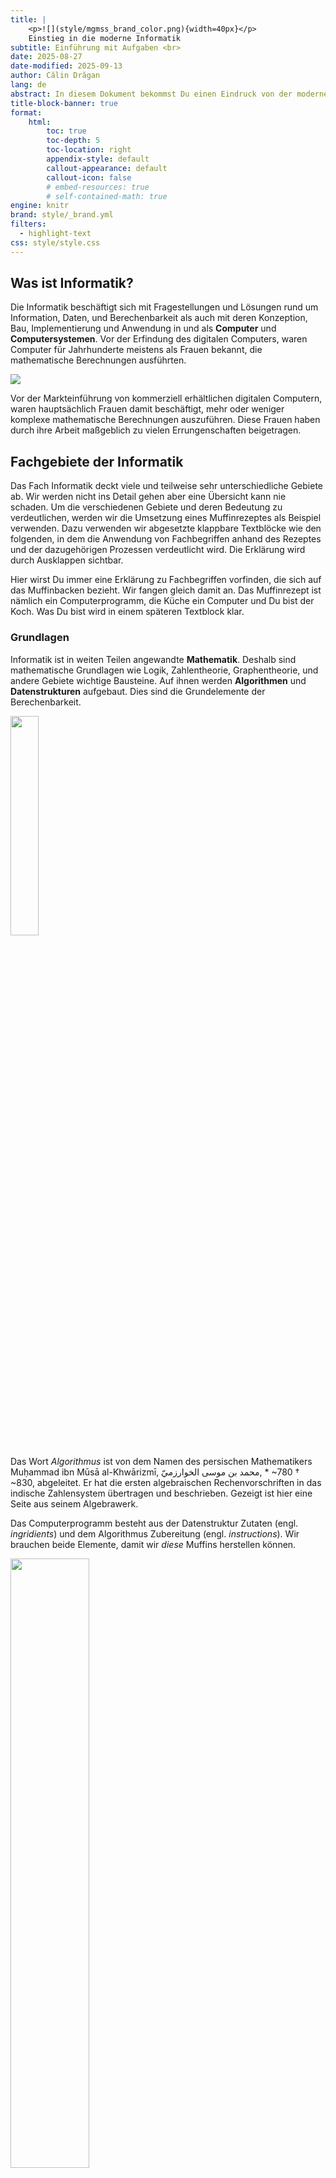 ```yaml
---
title: | 
    <p>![](style/mgmss_brand_color.png){width=40px}</p>
    Einstieg in die moderne Informatik
subtitle: Einführung mit Aufgaben <br>
date: 2025-08-27 
date-modified: 2025-09-13 
author: Călin Drăgan  
lang: de 
abstract: In diesem Dokument bekommst Du einen Eindruck von der modernen Informatik. Du lernst die verschiedenen Fachgebiete kennen und wirst verstehen wo sie eingesetzt werden und warum. Die anschliessenden Aufgaben werden Dein Fachwissen festigen. 
title-block-banner: true
format: 
    html: 
        toc: true
        toc-depth: 5
        toc-location: right
        appendix-style: default
        callout-appearance: default
        callout-icon: false
        # embed-resources: true
        # self-contained-math: true
engine: knitr
brand: style/_brand.yml
filters: 
  - highlight-text
css: style/style.css
---
```


## Was ist Informatik?

Die Informatik beschäftigt sich mit Fragestellungen und Lösungen rund um Information, Daten, und Berechenbarkeit als auch mit deren Konzeption, Bau, Implementierung und Anwendung in und als **Computer** und **Computersystemen**. Vor der Erfindung des digitalen Computers, waren Computer für Jahrhunderte meistens als Frauen bekannt, die mathematische Berechnungen ausführten. 

::: {#fig-women-computers}

![](img/women_computers.jpg)

Vor der Markteinführung von kommerziell erhältlichen digitalen Computern, waren hauptsächlich Frauen damit beschäftigt, mehr oder weniger komplexe mathematische Berechnungen auszuführen. Diese Frauen haben durch ihre Arbeit maßgeblich zu vielen Errungenschaften beigetragen.
:::

## Fachgebiete der Informatik 

Das Fach Informatik deckt viele und teilweise sehr unterschiedliche Gebiete ab. Wir werden nicht ins Detail gehen aber eine Übersicht kann nie schaden. Um die verschiedenen Gebiete und deren Bedeutung zu verdeutlichen, werden wir die Umsetzung eines Muffinrezeptes als Beispiel verwenden. Dazu verwenden wir abgesetzte klappbare Textblöcke wie den folgenden, in dem die Anwendung von Fachbegriffen anhand des Rezeptes und der dazugehörigen Prozessen verdeutlicht wird. Die Erklärung wird durch Ausklappen sichtbar. 

::: {.callout-note title="![](img/mdi--muffin.png){.baseline-centered-image width=24px} Verstehe etwas durch das Muffinrezept und klapp mich auf!" collapse="true"}
Hier wirst Du immer eine Erklärung zu Fachbegriffen vorfinden, die sich auf das Muffinbacken bezieht. Wir fangen gleich damit an. Das Muffinrezept ist nämlich ein Computerprogramm, die Küche ein Computer und Du bist der Koch. Was Du bist wird in einem späteren Textblock klar. 
:::

### Grundlagen

Informatik ist in weiten Teilen angewandte **Mathematik**. Deshalb sind mathematische Grundlagen wie Logik, Zahlentheorie, Graphentheorie, und andere Gebiete wichtige Bausteine. Auf ihnen werden **Algorithmen** und **Datenstrukturen** aufgebaut. Dies sind die Grundelemente der Berechenbarkeit. 

::: {#fig-khwarizmi}
![](img/khwarizmi_algebra.jpg){width=30%}

Das Wort *Algorithmus* ist von dem Namen des persischen Mathematikers Muḥammad ibn Mūsā al-Khwārizmī, محمد بن موسى الخوارزميّ‎, * ~780 † ~830, abgeleitet. Er hat die ersten algebraischen Rechenvorschriften in das indische Zahlensystem übertragen und beschrieben. Gezeigt ist hier eine Seite aus seinem Algebrawerk.
:::

::: {.callout-note title="![](img/mdi--muffin.png){.baseline-centered-image width=24px} Datenstrukturen (was kommt rein?) und Algorithmen (wie machen wir es?) mit Muffins" collapse="true"}
Das Computerprogramm besteht aus der Datenstruktur Zutaten (engl. *ingridients*) und dem Algorithmus Zubereitung (engl. *instructions*). Wir brauchen beide Elemente, damit wir *diese* Muffins herstellen können.

::: {layout-ncol=2}
![](img/muffin_data.png){width=50%}

![](img/muffin_algorithm.png){width=50%}
:::
:::

### Grundbausteine

Die **Theorien von Berechenbarkeit** ermitteln inwiefern Algorithmen bestimmte Probleme lösen können. Dabei wird die Lösungsgenauigkeit und die Effizienz der Algorithmen untersucht. 

::: {#fig-turing}
![](img/alan_turing_header.jpg){width=30%}

Alan Turing, * 1912 † 1954, war ein englischer Mathematiker, der sich als Erster über Berechenbarkeit Gedanken gemacht hat. Er hat dann ein Berechnungssystem erfunden, dass der Funktionsweise des modernen Computers entspricht.
:::

::: {.callout-note title="![](img/mdi--muffin.png){.baseline-centered-image width=24px} Berechenbarkeit (können wir es machen?), Lösungsgenauigkeit (wie gut wird es?) und Effizienz (wie schnell wird es fertig und wie viel Energie stecken wir rein?) beim Muffinbacken" collapse="true"}
Bei der Berechenbarkeit mithilfe unseres Computerprogramms, dem Muffinrezept, kann man erfragen, ob es nur Muffins produziert. Was ist zum Beispiel mit Zimtsternen? Ist es dafür geeignet? Kann unser Programm auch Zimtsterne "berechnen"? Dabei wäre es wichtig zu wissen, ob das Produkt, die Muffins oder die Zimtsterne, eher groß oder eher klein geraten. Schließlich wollen wir auch erfahren in welcher Zeit die Muffins "berechnet" oder fertig werden.
::: 

Die **Theorien der Programmiersprachen** behandeln die Art und Weise, wie wir Computern etwas mitteilen. Ein **Compiler** ist eine Software, die eine Programmiersprache in ein andere umwandelt; wir können sie grob als Übersetzer bezeichnen. Viele Compiler übersetzen Programmiersprachen in Maschinensprache; diejenige Sprache, die von den integrierten Schaltungen verstanden wird. Die **Compilertheorien** ermöglichen das Design solcher Übersetzer.

::: {.callout-note title="![](img/mdi--muffin.png){.baseline-centered-image width=24px} Programmiersprachen (wie schreiben wir es auf?) und Compiler (wie können wir es übersetzen?) beim Muffinbacken" collapse="true"}
Die Programmiersprache legt die Art und Weise fest, mit der wir Zutaten und Zubereitung beschreiben. Der Compiler kann uns zum Beispiel helfen, das Rezept aus dem englischen in Brailleschrift zu übersetzen. 
::: 

### Anwendungsbezogene Felder 

Die **Computerarchitektur** beschäftigt sich mit dem Design und der Optimierung von Computersystemen und deren Betriebssysteme. Darunter fallen auch **gleichzeitig, parallel und verteilt arbeitende Systeme** und deren besonderer Eigenschaften. Computersysteme wollen miteinander sprechen und dafür braucht man Leitungen, spezielle Sprachen für die Informationsübertragung und eine gewisse Sicherheit gegenüber schädlichen Einflüssen. Diese Überlegungen finden eine Heimat in den Fachgebieten **Vernetzung**, **Netzwerktechnik**, **Verschlüsselung** und der **Cybersicherheit**. 

::: {.callout-note title="![](img/mdi--muffin.png){.baseline-centered-image width=24px} Computerarchitektur (wie richten wir die Küche ein?), Betriebssystem (das ist der Koch) Verarbeitungsart (gleichzeitig, parallel, oder nacheinander?), Kommunikationstechnik (wie und was teilen wir anderen mit?) und Cybersicherheit (wie halten wir das Rezept geheim?) in der Muffinwelt" collapse="true"}
Die Computerarchitektur hilft uns, unsere Küche so zu planen und einzurichten, dass wir möglichst effizient arbeiten. Dabei können mehrere Teilschritte entweder gleichzeitig, parallel oder nacheinander ausgeführt werden. Die Netzwerk- und Kommunikationstechnik ist unser Küchentelefon, mit dem wir Zutaten bestellen, falls sie zur Neige gehen. Dabei achtet die Cybersicherheit darauf, dass keiner mithört und uns das Rezept stiehlt. 
::: 

Für die visuelle Darstellung ist das Feld der **Computergrafik** zuständig. Sie spielt eine außerordentlich wichtige Rolle beim zocken. Eine weiterer Aspekt ist die Speicherung von Daten in **Datenbanken**. Deren Zuverlässigkeit und Robustheit ist in der heutigen Welt fast noch wichtiger als die Grafik. 

::: {#fig-game-graphics}
![](img/samsung-memory-Tu8F7ojdiEo-unsplash.jpg){width=75%}

Computergrafik spielt bei Computerspielen eine enorm große Rolle. Die Verfahren, die hier eingesetzt werden sind über Jahrzehnte entwickelt worden und besitzen einen hohen mathematischen Anteil.
:::

Die Umsetzung **wissenschaftlicher Berechnungen** sind ebenfalls Teil der Informatik. Sie hat in den letzten Jahrzehnten gerade in der Biologie eine zunehmende Bedeutung erfahren. Zu guter Letzt bleibt das aktuelle Thema übrig: **künstlichen Intelligenz**. In der Informatik wird seit etwa 50 Jahren and der Automatisierung des Lernens und der Wiedergabe des Erlernten geforscht. Die heutigen sehr ineffizienten Systeme sind unter sehr großem Aufwand entstanden und haben enorm viel Kapital gebunden. Es bleibt abzuwarten, ob diese Art der KI die Weltwirtschaft nachhaltig vergrößert.  

::: {.callout-note title="![](img/mdi--muffin.png){.baseline-centered-image width=24px} Computergrafik (wie stelle ich was dar?), Datenbanken (eine Schublade voller geordneter Rezepte), wissenschaftliche Berechnungen (können wir es herausfinden und vorhersagen?), künstliche Intelligenz (kann mich der Herd unterstützen?) in Muffinhausen" collapse="true"}
Die Computergrafik zeigt Dir tolle dreidimensionale Muffinmodelle. Die Datenbank benutzen wir, um die Zutaten in einem älteren Muffinrezept einzusehen. Wir machen mithilfe von wissenschaftlichen Berechnungen eine Vorhersage über die Backzeit nachdem wir die Daten des älteren Rezeptes in ein Backmodell eingefügt haben. Die künstliche Intelligenz liegt manchmal daneben bei der Interpretation von vorhandenen Rezepten. Sie klingt aber immer so sicher, dass wir ihr fast Glauben schenken. Sie zeigt auch recht wenig Innovation bei der Erfindung neuer Rezepte. Aber wir stellen zufrieden fest, dass sie kleine Abwandlungen unseres Muffinrezeptes durchaus auf die Reihe kriegt. 
::: 

Über viele dieser Gebiete thront die **Softwaretechnik**, wenn es zur Umsetzung kommt. Sie ist maßgeblich an der Entstehung komplexer Softwaresystemen mit Zehntausenden bis Millionen Zeilen Code beteiligt. Es haben sich verschieden Ansichten und Richtungen in diesem Bereich gebildet. Das ist ein Zeichen dafür, dass Softwaretechnik sich an die Gegebenheiten anpassen kann. 

::: {.callout-note title="![](img/mdi--muffin.png){.baseline-centered-image width=24px} Softwaretechnik (wie plane ich ein neues Rezept?) im Zeichen des Muffins" collapse="true"}
Softwaretechnik diszipliniert uns bei der Erstellung neuer Rezepte. Aber es ist durchaus schwer verdientes Geld, denn dafür musste der Koch in einem Sternerestaurant mit Anspruch angelernt werden. Darüberhinaus, wird jeder Schritt in unserer Küche penibel dokumentiert. Wir zweifeln manchmal daran, ob der Aufwand dem Ziel gerecht wird.  
::: 

## Aufgaben

#### Stufe I

#. Gib eine möglichst einfache Beschreibung für den Fachbegriff **Algorithmus**.

#. Was ist eine **Datenstruktur** in einer Programmiersprache?

#### Stufe II

#. Wie kannst Du nachprüfen, ob eine ganze Zahl eine Primzahl ist? Was fällt Dir an Deiner Lösung auf?

#. Wie kannst Du eine ganze Zahl komplett in seine Faktoren zerlegen? Was fällt Dir an Deiner Lösung auf? Wie unterscheidet sich die Lösung hier von der vorangegangenen Aufgabe?

#### Stufe III

#. Beschreibe was eine gleichzeitige, parallele und verteilte Ausführung von Code bedeutet. Wie kann das erreicht werden?

#. Was denkst Du warum man folgenden Satz gesagt hat: "Daten sind viel beharrlicher als Algorithmen."


